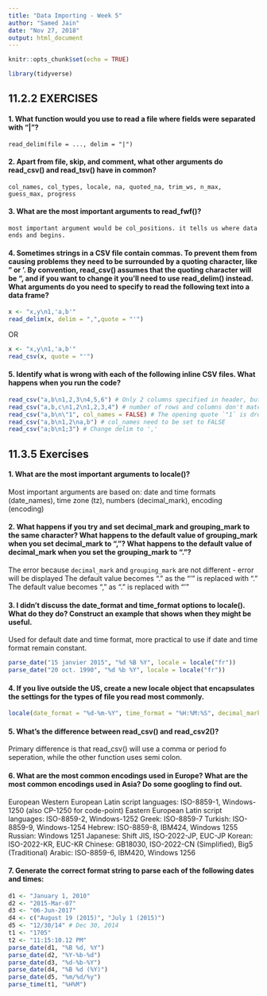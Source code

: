 ---
title: "Data Importing - Week 5"
author: "Samed Jain"
date: "Nov 27, 2018"
output: html_document
---

```{r setup, include=FALSE}
knitr::opts_chunk$set(echo = TRUE)
```

```{r}
library(tidyverse)
```

## 11.2.2 EXERCISES

#### 1. What function would you use to read a file where fields were separated with "|"?

    read_delim(file = ..., delim = "|")
    
#### 2. Apart from file, skip, and comment, what other arguments do read_csv() and read_tsv() have in common?

    col_names, col_types, locale, na, quoted_na, trim_ws, n_max, guess_max, progress
    
#### 3. What are the most important arguments to read_fwf()?
    
    most important argument would be col_positions. it tells us where data ends and begins.
    
#### 4. Sometimes strings in a CSV file contain commas. To prevent them from causing problems they need to be surrounded by a quoting character, like " or '. By convention, read_csv() assumes that the quoting character will be ", and if you want to change it you'll need to use read_delim() instead. What arguments do you need to specify to read the following text into a data frame?

```{r}
x <- "x,y\n1,'a,b'"
read_delim(x, delim = ",",quote = "'")
```
OR

```{r}
x <- "x,y\n1,'a,b'"
read_csv(x, quote = "'")
```

#### 5. Identify what is wrong with each of the following inline CSV files. What happens when you run the code?

```{r}
read_csv("a,b\n1,2,3\n4,5,6") # Only 2 columns specified in header, but 3 columns - so the last column gets dropped
read_csv("a,b,c\n1,2\n1,2,3,4") # number of rows and columns don't match
read_csv("a,b\n\"1", col_names = FALSE) # The opening quote `"1` is dropped because it is not closed, and `a` is treated as an integer.
read_csv("a,b\n1,2\na,b") # col_names need to be set to FALSE
read_csv("a;b\n1;3") # Change delim to ','
```

## 11.3.5 Exercises

#### 1. What are the most important arguments to locale()?

   Most important arguments are based on: date and time formats (date_names), time zone (tz), numbers (decimal_mark), encoding (encoding)
    
    
#### 2. What happens if you try and set decimal_mark and grouping_mark to the same character? What happens to the default value of grouping_mark when you set decimal_mark to ","? What happens to the default value of decimal_mark when you set the grouping_mark to "."?

The error because `decimal_mark` and `grouping_mark` are not different - error will be displayed
The default value becomes "." as the "'" is replaced with "." The default value becomes "," as "." is replaced with "'"
  
#### 3. I didn't discuss the date_format and time_format options to locale(). What do they do? Construct an example that shows when they might be useful.

Used for default date and time format, more practical to use if date and time format remain constant.

```{r}
parse_date("15 janvier 2015", "%d %B %Y", locale = locale("fr"))
parse_date("20 oct. 1990", "%d %b %Y", locale = locale("fr"))
```

#### 4. If you live outside the US, create a new locale object that encapsulates the settings for the types of file you read most commonly.

```{r}
locale(date_format = "%d-%m-%Y", time_format = "%H:%M:%S", decimal_mark = ".", grouping_mark = ",")
```
#### 5. What's the difference between read_csv() and read_csv2()?

  Primary difference is that read_csv() will use a comma or period fo seperation, while the other function uses semi colon.	

#### 6. What are the most common encodings used in Europe? What are the most common encodings used in Asia? Do some googling to find out.
European 
Western European Latin script languages: ISO-8859-1, Windows-1250 (also CP-1250 for code-point)
Eastern European Latin script languages: ISO-8859-2, Windows-1252
Greek: ISO-8859-7
Turkish: ISO-8859-9, Windows-1254
Hebrew: ISO-8859-8, IBM424, Windows 1255
Russian: Windows 1251
Japanese: Shift JIS, ISO-2022-JP, EUC-JP
Korean: ISO-2022-KR, EUC-KR
Chinese: GB18030, ISO-2022-CN (Simplified), Big5 (Traditional)
Arabic: ISO-8859-6, IBM420, Windows 1256


#### 7. Generate the correct format string to parse each of the following dates and times:

```{r}
d1 <- "January 1, 2010"
d2 <- "2015-Mar-07"
d3 <- "06-Jun-2017"
d4 <- c("August 19 (2015)", "July 1 (2015)")
d5 <- "12/30/14" # Dec 30, 2014
t1 <- "1705"
t2 <- "11:15:10.12 PM"
parse_date(d1, "%B %d, %Y")
parse_date(d2, "%Y-%b-%d")
parse_date(d3, "%d-%b-%Y")
parse_date(d4, "%B %d (%Y)")
parse_date(d5, "%m/%d/%y")
parse_time(t1, "%H%M")
```
